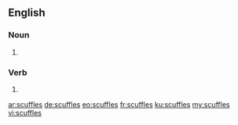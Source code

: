 ==English==

===Noun===
{{head|en|plural}}

# {{plural of|scuffle|lang=en}}

===Verb===
{{head|en|verb form}}

# {{en-third-person singular of|scuffle}}

[[ar:scuffles]]
[[de:scuffles]]
[[eo:scuffles]]
[[fr:scuffles]]
[[ku:scuffles]]
[[my:scuffles]]
[[vi:scuffles]]
